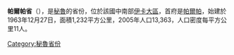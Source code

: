 '''帕爾帕省'''（{{lang-es|Provincia de Palpa}}），是[[秘魯|秘魯]]的省份，位於該國中南部[[伊卡大區|伊卡大區]]，首府是[[帕爾帕|帕爾帕]]，始建於1963年12月27日，面積1,232平方公里，2005年人口13,363，人口密度每平方公里11人。

{{coord|14.534031|S|75.184964|W|type:adm2nd_source:itwiki|display=title}}

{{Peru-geo-stub}}
{{秘魯省份|state=collapsed}}
[[Category:秘魯省份|Category:秘魯省份]]